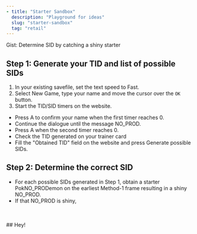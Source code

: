 ```yaml
---
- title: "Starter Sandbox"
  description: "Playground for ideas"
  slug: "starter-sandbox"
  tag: "retail"
---
```



<Gist>
  Gist: Determine SID by catching a shiny starter
</Gist>

## Step 1: Generate your TID and list of possible SIDs

1. In your existing savefile, set the text speed to Fast.
2. Select New Game, type your name and move the cursor over the `OK` button.
3. Start the TID/SID timers on the website.
- Press A to confirm your name when the first timer reaches 0.
- Continue the dialogue until the message NO_PROD.
- Press A when the second timer reaches 0.
- Check the TID generated on your trainer card
- Fill the "Obtained TID" field on the website and press Generate possible SIDs.

<GenerateTidSid game="emerald" />

## Step 2: Determine the correct SID
- For each possible SIDs generated in Step 1, obtain a starter PokNO_PRODemon on the earliest Method-1 frame resulting in a shiny NO_PROD.
- If that NO_PROD is shiny,

<ShinyStarter game="emerald">
  <br/>
  <br/>
  ## Hey!
</ShinyStarter>
